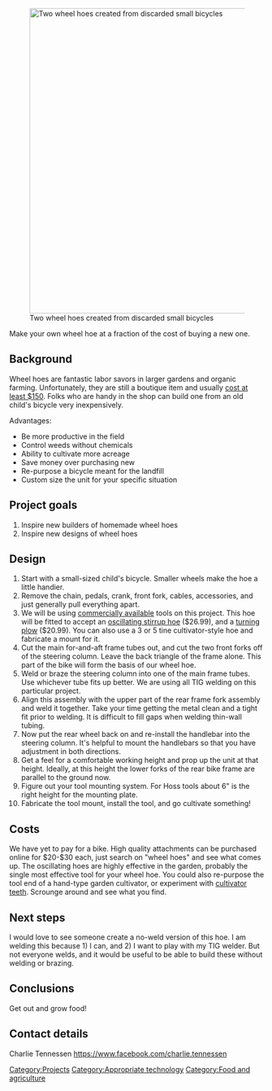 <!-- Comments that appear only in the edit view are formatted like this. -->
<!-- These comments are offered as an aid as you get started. Remove as you wish. -->
<!-- next line is the code for inserting an image; delete if you don't have an image yet -->
[[File:TwoWheelHoes.jpg|600px|left|Two wheel hoes created from discarded small bicycles]]

Make your own wheel hoe at a fraction of the cost of buying a new one.

== Background ==

Wheel hoes are fantastic labor savors in larger gardens and organic farming.  Unfortunately, they are still a boutique item and usually [http://hosstools.com/product/single-wheel-hoe/ cost at least $150].  Folks who are handy in the shop can build one from an old child's bicycle very inexpensively.

Advantages:
* Be more productive in the field
* Control weeds without chemicals
* Ability to cultivate more acreage
* Save money over purchasing new
* Re-purpose a bicycle meant for the landfill
* Custom size the unit for your specific situation

== Project goals ==

# Inspire new builders of homemade wheel hoes
# Inspire new designs of wheel hoes

== Design ==

#Start with a small-sized child's bicycle.  Smaller wheels make the hoe a little handier.
# Remove the chain, pedals, crank, front fork, cables, accessories, and just generally pull everything apart.
# We will be using [http://hosstools.com/product-category/attachments/ commercially available] tools on this project.  This hoe will be fitted to accept an [http://hosstools.com/product/8-oscillating-hoe/ oscillating stirrup hoe] ($26.99), and a [http://hosstools.com/product/hoss-plow-hn5/ turning plow] ($20.99).  You can also use a 3 or 5 tine cultivator-style hoe and fabricate a mount for it.
# Cut the main for-and-aft frame tubes out, and cut the two front forks off of the steering column.  Leave the back triangle of the frame alone.  This part of the bike will form the basis of our wheel hoe.
# Weld or braze the steering column into one of the main frame tubes.  Use whichever tube fits up better.  We are using all TIG welding on this particular project.
# Align this assembly with the upper part of the rear frame fork assembly and weld it together.  Take your time getting the metal clean and a tight fit prior to welding.  It is difficult to fill gaps when welding thin-wall tubing.
# Now put the rear wheel back on and re-install the handlebar into the steering column.  It's helpful to mount the handlebars so that you have adjustment in both directions.
# Get a feel for a comfortable working height and prop up the unit at that height.  Ideally, at this height the lower forks of the rear bike frame are parallel to the ground now.
# Figure out your tool mounting system.  For Hoss tools about 6" is the right height for the mounting plate.
# Fabricate the tool mount, install the tool, and go cultivate something!

{{Gallery
|title=Wheel Hoe Construction
|width=360
|height=240
|lines=6
|align=center
|File:WheelHoeBikeBeforeConstruction.JPG|A small bike suitable for building a wheel hoe out of.
|File:BikeCutApartForWheelHoe.JPG|All accessories have been removed and the bike cut apart into pieces. We will be using the rear frame assembly, rear tire, one main frame member, the steering column, and the handlebars.
|File:WeldingSteeringTube.JPG|Start by welding the steering column to one of the main frame members.  Carefully fitting and cleaning the joint makes welding much easier.  This is thin wall tubing and you may want to practice on some of the unused material first.  Bronze brazing is probably easier than welding for beginners. 
|File:AttachingLowerWheelHoeFrame.JPG|Next attach the lower frame to the long steering column/tube assembly.  Fitting up and jigging the joint takes much longer than the actual weld. It works well to just align everything along the axis of the upper fingers of the rear fork assembly.
|File:BasicWheelHoeFrame.JPG|Here is the basic wheel hoe, minus the rear wheel, handlebar, and tool holder.  Mount the rear wheel and handlebar, get your desired tool, and start to plan your tool mounting system.
|File:ToolHolderParts.JPG|Prop up the wheel hoe at your desired handlebar height and figure out how to mount your desired attachment.  For Hoss tools, a mounting plate around 6" off the ground is just about right. You should have some height adjustment later by changing how the handlebar is mounted and tightened into place.
|File:ToolHolderFitUp.JPG|For this project we have decided to use a 2" x 3" piece of angle iron as the tool mounting plate.  Here we are drilling mounting holes for the oscillating hoe attachment.  This unit will also accept a turning plow when finished.
|File:ToolHolderWelded.JPG|Here we have finished welding the angle iron mounting plate to the bicycle's crank housing.  Fabricate the mount so that the tool is close to the wheel.  Too far away and the hoe becomes more awkward to use.
|File:ToolMountingOptions.JPG|Here are some different options for tools and tool mounting.  Use the materials and techniques you are comfortable with.
}}

== Costs ==

We have yet to pay for a bike. High quality attachments can be purchased online for $20-$30 each, just search on "wheel hoes" and see what comes up.  The oscillating hoes are highly effective in the garden, probably the single most effective tool for your wheel hoe.  You could also re-purpose the tool end of a hand-type garden cultivator, or experiment with [http://www.agrisupply.com/danish-tine-sweep/p/15397/ cultivator teeth].  Scrounge around and see what you find.

== Next steps ==

I would love to see someone create a no-weld version of this hoe.  I am welding this because 1) I can, and 2) I want to play with my TIG welder.  But not everyone welds, and it would be useful to be able to build these without welding or brazing.

== Conclusions ==

Get out and grow food!

== Contact details ==

Charlie Tennessen https://www.facebook.com/charlie.tennessen  

<!-- Don't change the next line unless you intend to change the categorization -->
<!-- Do add additional, appropriate categories.  See http://www.appropedia.org/Appropedia:CategoryTree for ideas. -->
[[Category:Projects]]
[[Category:Appropriate technology]]
[[Category:Food and agriculture]]